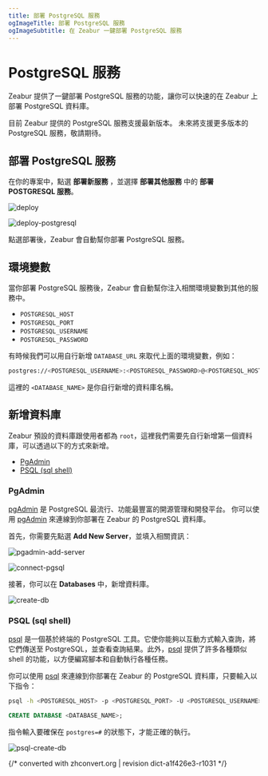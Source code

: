 ```yaml
---
title: 部署 PostgreSQL 服務
ogImageTitle: 部署 PostgreSQL 服務
ogImageSubtitle: 在 Zeabur 一鍵部署 PostgreSQL 服務
---
```



# PostgreSQL 服務

Zeabur 提供了一鍵部署 PostgreSQL 服務的功能，讓你可以快速的在 Zeabur 上部署 PostgreSQL 資料庫。

<Callout type="info" emoji="ℹ️">
  目前 Zeabur 提供的 PostgreSQL 服務支援最新版本。
  未來將支援更多版本的 PostgreSQL 服務，敬請期待。
</Callout>

## 部署 PostgreSQL 服務

在你的專案中，點選 **部署新服務** ，並選擇 **部署其他服務** 中的 **部署 POSTGRESQL 服務**。

![deploy](/framework/deploy.zh-TW.png)

![deploy-postgresql](/databases/deploy-postgresql.zh-TW.png)

點選部署後，Zeabur 會自動幫你部署 PostgreSQL 服務。

## 環境變數

當你部署 PostgreSQL 服務後，Zeabur 會自動幫你注入相關環境變數到其他的服務中。

 - `POSTGRESQL_HOST`
 - `POSTGRESQL_PORT`
 - `POSTGRESQL_USERNAME`
 - `POSTGRESQL_PASSWORD`

有時候我們可以用自行新增 `DATABASE_URL` 來取代上面的環境變數，例如：

```bash copy
postgres://<POSTGRESQL_USERNAME>:<POSTGRESQL_PASSWORD>@<POSTGRESQL_HOST>:<POSTGRESQL_PORT>/<DATABASE_NAME>
```

這裡的 `<DATABASE_NAME>` 是你自行新增的資料庫名稱。

## 新增資料庫

Zeabur 預設的資料庫跟使用者都為 `root`，這裡我們需要先自行新增第一個資料庫，可以透過以下的方式來新增。

 - [PgAdmin](#pgadmin)
 - [PSQL (sql shell)](#psql-sql-shell)

### PgAdmin

[pgAdmin](https://www.pgadmin.org/) 是 PostgreSQL 最流行、功能最豐富的開源管理和開發平台。 你可以使用 [pgAdmin](https://www.pgadmin.org/) 來連線到你部署在 Zeabur 的 PostgreSQL 資料庫。

首先，你需要先點選 **Add New Server**，並填入相關資訊：

![pgadmin-add-server](/databases/pgsql/pgadmin-add-server.jpg)

![connect-pgsql](/databases/pgsql/connect-pgsql.png)

接著，你可以在 **Databases** 中，新增資料庫。

![create-db](/databases/pgsql/create-db.png)

### PSQL (sql shell)

[psql](https://www.postgresql.org/docs/current/app-psql.html) 是一個基於終端的 PostgreSQL 工具。它使你能夠以互動方式輸入查詢，將它們傳送至 PostgreSQL，並查看查詢結果。此外，[psql](https://www.postgresql.org/docs/current/app-psql.html) 提供了許多各種類似 shell 的功能，以方便編寫腳本和自動執行各種任務。

你可以使用 [psql](https://www.postgresql.org/docs/current/app-psql.html) 來連線到你部署在 Zeabur 的 PostgreSQL 資料庫，只要輸入以下指令：

```bash copy
psql -h <POSTGRESQL_HOST> -p <POSTGRESQL_PORT> -U <POSTGRESQL_USERNAME> -W
```

```sql copy
CREATE DATABASE <DATABASE_NAME>;
```

指令輸入要確保在 `postgres=#` 的狀態下，才能正確的執行。

![psql-create-db](/databases/pgsql/psql-create-db.png)

{/* converted with zhconvert.org | revision dict-a1f426e3-r1031 */}
